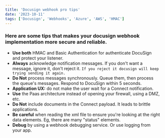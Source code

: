 ```yaml
---
title: 'Docusign webhook pro tips'
date: '2023-10-11'
tags: ['Docusign', 'Webhooks', 'Azure', 'AWS', 'HMAC']
---
```

### Here are some tips that makes your docusign webhook implementation more secure and reliable.
- **Use both** HMAC and Basic Authentication for authenticate DocuSign and protect your listener.
- **Always** acknowledge notification messages. If you don't want a message, ignore it, don't reject it. `If you reject it docusign will keep trying sending it again.`
- **Do Not** process messages synchronously. Queue them, then process the queue's messages. Respond to DocuSign within 5 seconds.
- **Application UX:** do not make the user wait for a Connect notification.
- **Use** the Paas architecture instead of opening your firewall, using a DMZ, etc.
- **Do Not** include documents in the Connect payload. It leads to brittle applications. 
- **Be careful** when reading the xml file to ensure you're looking at the right data elements. Eg, there are many "status" elements.
- **Debug** by using a webhook debugging service. Or use logging from your app.

